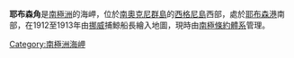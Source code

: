 {{unreferenced|time=2013-11-20T09:06:35+00:00}}
{{coord|60|43|S|45|41|W|source:GNIS|display=title}}

'''耶布森角'''是[[南極洲|南極洲]]的海岬，位於[[南奧克尼群島|南奧克尼群島]]的[[西格尼島|西格尼島]]西部，處於[[耶布森港|耶布森港]]南部，在1912至1913年由[[挪威|挪威]]捕鯨船長繪入地圖，現時由[[南極條約體系|南極條約體系]]管理。

{{Antarctica-geo-stub}}
[[Category:南極洲海岬|Category:南極洲海岬]]